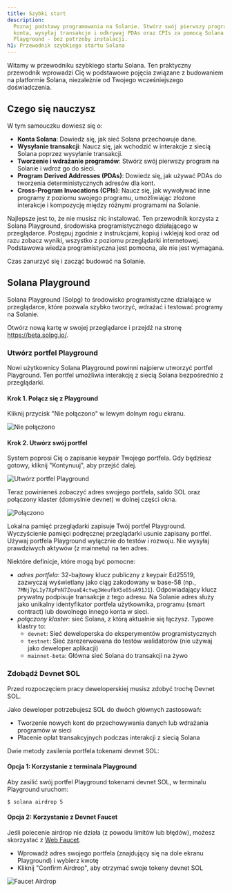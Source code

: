 ```yaml
---
title: Szybki start
description:
  Poznaj podstawy programowania na Solanie. Stwórz swój pierwszy program, zrozum
  konta, wysyłaj transakcje i odkrywaj PDAs oraz CPIs za pomocą Solana
  Playground - bez potrzeby instalacji.
h1: Przewodnik szybkiego startu Solana
---
```


Witamy w przewodniku szybkiego startu Solana. Ten praktyczny przewodnik
wprowadzi Cię w podstawowe pojęcia związane z budowaniem na platformie Solana,
niezależnie od Twojego wcześniejszego doświadczenia.

## Czego się nauczysz

W tym samouczku dowiesz się o:

- **Konta Solana**: Dowiedz się, jak sieć Solana przechowuje dane.
- **Wysyłanie transakcji**: Naucz się, jak wchodzić w interakcje z siecią Solana
  poprzez wysyłanie transakcji.
- **Tworzenie i wdrażanie programów**: Stwórz swój pierwszy program na Solanie i
  wdroż go do sieci.
- **Program Derived Addresses (PDAs)**: Dowiedz się, jak używać PDAs do
  tworzenia deterministycznych adresów dla kont.
- **Cross-Program Invocations (CPIs)**: Naucz się, jak wywoływać inne programy z
  poziomu swojego programu, umożliwiając złożone interakcje i kompozycję między
  różnymi programami na Solanie.

Najlepsze jest to, że nie musisz nic instalować. Ten przewodnik korzysta z
Solana Playground, środowiska programistycznego działającego w przeglądarce.
Postępuj zgodnie z instrukcjami, kopiuj i wklejaj kod oraz od razu zobacz
wyniki, wszystko z poziomu przeglądarki internetowej. Podstawowa wiedza
programistyczna jest pomocna, ale nie jest wymagana.

Czas zanurzyć się i zacząć budować na Solanie.

## Solana Playground

Solana Playground (Solpg) to środowisko programistyczne działające w
przeglądarce, które pozwala szybko tworzyć, wdrażać i testować programy na
Solanie.

Otwórz nową kartę w swojej przeglądarce i przejdź na stronę
https://beta.solpg.io/.

<Steps>
<Step>

### Utwórz portfel Playground

Nowi użytkownicy Solana Playground powinni najpierw utworzyć portfel Playground.
Ten portfel umożliwia interakcję z siecią Solana bezpośrednio z przeglądarki.

#### Krok 1. Połącz się z Playground

Kliknij przycisk "Nie połączono" w lewym dolnym rogu ekranu.

![Nie połączono](/assets/docs/intro/quickstart/pg-not-connected.png)

#### Krok 2. Utwórz swój portfel

System poprosi Cię o zapisanie keypair Twojego portfela. Gdy będziesz gotowy,
kliknij "Kontynuuj", aby przejść dalej.

![Utwórz portfel Playground](/assets/docs/intro/quickstart/pg-create-wallet.png)

Teraz powinieneś zobaczyć adres swojego portfela, saldo SOL oraz połączony
klaster (domyslnie devnet) w dolnej części okna.

![Połączono](/assets/docs/intro/quickstart/pg-connected.png)

<Callout>
  Lokalna pamięć przeglądarki zapisuje Twój portfel Playground. Wyczyścienie
  pamięci podręcznej przeglądarki usunie zapisany portfel. Używaj portfela
  Playground wyłącznie do testów i rozwoju. Nie wysyłaj prawdziwych aktywów (z
  mainnetu) na ten adres.
</Callout>

Niektóre definicje, które mogą być pomocne:

- _adres portfela_: 32-bajtowy klucz publiczny z keypair Ed25519, zazwyczaj
  wyświetlany jako ciąg zakodowany w base-58 (np.,
  `7MNj7pL1y7XpPnN7ZeuaE4ctwg3WeufbX5o85sA91J1`). Odpowiadający klucz prywatny
  podpisuje transakcje z tego adresu. Na Solanie adres służy jako unikalny
  identyfikator portfela użytkownika, programu (smart contract) lub dowolnego
  innego konta w sieci.
- _połączony klaster_: sieć Solana, z którą aktualnie się łączysz. Typowe
  klastry to:
  - `devnet`: Sieć deweloperska do eksperymentów programistycznych
  - `testnet`: Sieć zarezerwowana do testów walidatorów (nie używaj jako
    deweloper aplikacji)
  - `mainnet-beta`: Główna sieć Solana do transakcji na żywo

</Step>
<Step>

### Zdobądź Devnet SOL

Przed rozpoczęciem pracy deweloperskiej musisz zdobyć trochę Devnet SOL.

Jako deweloper potrzebujesz SOL do dwóch głównych zastosowań:

- Tworzenie nowych kont do przechowywania danych lub wdrażania programów w sieci
- Płacenie opłat transakcyjnych podczas interakcji z siecią Solana

Dwie metody zasilenia portfela tokenami devnet SOL:

#### Opcja 1: Korzystanie z terminala Playground

Aby zasilić swój portfel Playground tokenami devnet SOL, w terminalu Playground
uruchom:

```terminal
$ solana airdrop 5
```

#### Opcja 2: Korzystanie z Devnet Faucet

Jeśli polecenie airdrop nie działa (z powodu limitów lub błędów), możesz
skorzystać z [Web Faucet](https://faucet.solana.com/).

- Wprowadź adres swojego portfela (znajdujący się na dole ekranu Playground) i
  wybierz kwotę
- Kliknij "Confirm Airdrop", aby otrzymać swoje tokeny devnet SOL

![Faucet Airdrop](/assets/docs/intro/quickstart/faucet-airdrop.gif)

</Step>
</Steps>
